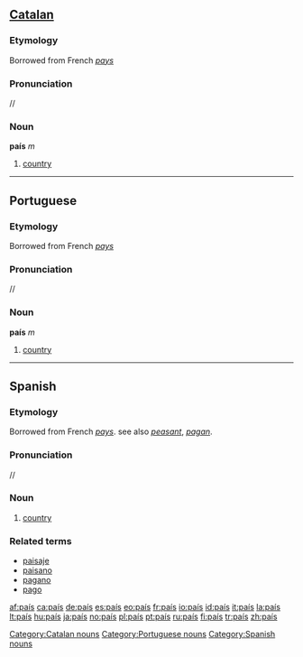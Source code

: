 {{see|pais}}
==[[Catalan]]==

===Etymology===
Borrowed from French ''[[pays]]''

===Pronunciation===
/{{IPAchar|paˈis}}/

===Noun===
'''país''' ''m''

# [[country]]

[[Category:Catalan nouns]]

----

==Portuguese==

===Etymology===
Borrowed from French ''[[pays]]''

===Pronunciation===
/{{IPAchar|paˈis}}/

===Noun===
'''país''' ''m''

# [[country]]

[[Category:Portuguese nouns]]

----

==Spanish==

===Etymology===
Borrowed from French ''[[pays]]''. see also ''[[peasant]]'', ''[[pagan]]''.

===Pronunciation===
/{{IPAchar|paˈis}}/

===Noun===
{{es-noun-m|pl=países}}

# [[country]]

===Related terms===
*[[paisaje]]
*[[paisano]]
*[[pagano]]
*[[pago]]

[[Category:Spanish nouns]]

[[af:país]]
[[ca:país]]
[[de:país]]
[[es:país]]
[[eo:país]]
[[fr:país]]
[[io:país]]
[[id:país]]
[[it:país]]
[[la:país]]
[[lt:país]]
[[hu:país]]
[[ja:país]]
[[no:país]]
[[pl:país]]
[[pt:país]]
[[ru:país]]
[[fi:país]]
[[tr:país]]
[[zh:país]]
